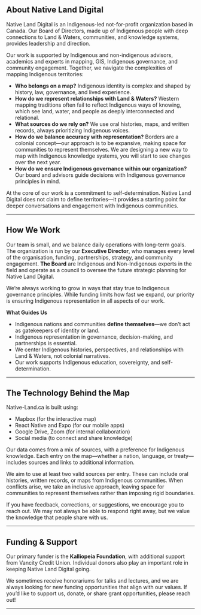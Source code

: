 
## About Native Land Digital

Native Land Digital is an Indigenous-led not-for-profit organization based in Canada. Our Board of Directors, made up of Indigenous people with deep connections to Land & Waters, communities, and knowledge systems, provides leadership and direction.

Our work is supported by Indigenous and non-indigenous advisors, academics and experts in mapping, GIS, Indigenous governance, and community engagement. Together, we navigate the complexities of mapping Indigenous territories:
- **Who belongs on a map?** Indigenous identity is complex and shaped by history, law, governance, and lived experience.
- **How do we represent relationships with Land & Waters?** Western mapping traditions often fail to reflect Indigenous ways of knowing, which see land, water, and people as deeply interconnected and relational.
- **What sources do we rely on?** We use oral histories, maps, and written records, always prioritizing Indigenous voices.
- **How do we balance accuracy with representation?** Borders are a colonial concept—our approach is to be expansive, making space for communities to represent themselves. We are designing a new way to map with Indigenous knowledge systems, you will start to see changes over the next year. 
- **How do we ensure Indigenous governance within our organization?** Our board and advisors guide decisions with Indigenous governance principles in mind.

At the core of our work is a commitment to self-determination. Native Land Digital does not claim to define territories—it provides a starting point for deeper conversations and engagement with Indigenous communities.

--- 

## How We Work

Our team is small, and we balance daily operations with long-term goals. The organization is run by our **Executive Director**, who manages every level of the organisation, funding, partnerships, strategy, and community engagement. **The Board** are Indigenous and Non-Indigenous experts in the field and operate as a council to oversee the future strategic planning for Native Land Digital. 

We’re always working to grow in ways that stay true to Indigenous governance principles. While funding limits how fast we expand, our priority is ensuring Indigenous representation in all aspects of our work.

**What Guides Us**

- Indigenous nations and communities **define themselves**—we don’t act as gatekeepers of identity or land.
- Indigenous representation in governance, decision-making, and partnerships is essential.
- We center Indigenous histories, perspectives, and relationships with Land & Waters, not colonial narratives.
- Our work supports Indigenous education, sovereignty, and self-determination.

--- 

## The Technology Behind the Map

Native-Land.ca is built using:
- Mapbox (for the interactive map)
- React Native and Expo (for our mobile apps)
- Google Drive, Zoom (for internal collaboration)
- Social media (to connect and share knowledge)

Our data comes from a mix of sources, with a preference for Indigenous knowledge. Each entry on the map—whether a nation, language, or treaty—includes sources and links to additional information.

We aim to use at least two valid sources per entry. These can include oral histories, written records, or maps from Indigenous communities. When conflicts arise, we take an inclusive approach, leaving space for communities to represent themselves rather than imposing rigid boundaries.

If you have feedback, corrections, or suggestions, we encourage you to reach out. We may not always be able to respond right away, but we value the knowledge that people share with us.

--- 

## Funding & Support

Our primary funder is the **Kalliopeia Foundation**, with additional support from Vancity Credit Union. Individual donors also play an important role in keeping Native Land Digital going.

We sometimes receive honorariums for talks and lectures, and we are always looking for new funding opportunities that align with our values. If you’d like to support us, donate, or share grant opportunities, please reach out!

---
